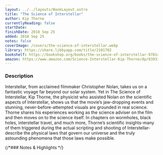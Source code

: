 ```yaml
---
layout: ../../layouts/BookLayout.astro
title: "The Science of Interstellar"
author: Kip Thorne
currentlyReading: false
startDate: 
finishDate: 2018 Sep 25
added: 2018 Sep 25
notes: false
coverImage: /covers/the-science-of-interstellar.webp
library: https://share.libbyapp.com/title/2101702
bookshelf: https://bookshop.org/books/the-science-of-interstellar-9781467600804/9780393351378
amazon: https://www.amazon.com/Science-Interstellar-Kip-Thorne/dp/0393351378
---
```


<ReadingTime
  startDate  = {frontmatter.startDate}
  finishDate = {frontmatter.finishDate}
/>

### Description
Interstellar, from acclaimed filmmaker Christopher Nolan, takes us on a fantastic voyage far beyond our solar system. Yet in The Science of Interstellar, Kip Thorne, the physicist who assisted Nolan on the scientific aspects of Interstellar, shows us that the movie’s jaw-dropping events and stunning, never-before-attempted visuals are grounded in real science. Thorne shares his experiences working as the science adviser on the film and then moves on to the science itself. In chapters on wormholes, black holes, interstellar travel, and much more, Thorne’s scientific insights-many of them triggered during the actual scripting and shooting of Interstellar-describe the physical laws that govern our universe and the truly astounding phenomena that those laws make possible.


{/*### Notes & Highlights */}

<BuyBook
  library   = {frontmatter.library}
  bookshelf = {frontmatter.bookshelf}
  amazon    = {frontmatter.amazon}
/>
